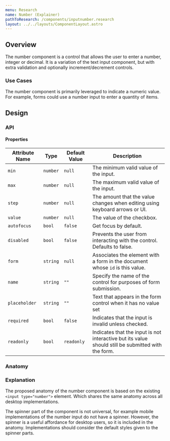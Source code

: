 ```yaml
---
menu: Research
name: Number (Explainer)
pathToResearch: /components/inputnumber.research
layout: ../../layouts/ComponentLayout.astro
---
```



## Overview

The number component is a control that allows the user to enter a number, integer or decimal. It is a variation of the text input component, but with extra validation and optionally increment/decrement controls.

### Use Cases

The number component is primarily leveraged to indicate a numeric value. For example, forms could use a number input to enter a quantity of items.

## Design

### API

#### Properties

| Attribute Name   | Type     | Default Value | Description                                                                                              |
| ---------------- | -------- | ------------- | ---------------------------------------------------------------------------------------------------------|
| `min`            | `number` | `null`        | The minimum valid value of the input.                                                                    |
| `max`            | `number` | `null`        | The maximum valid value of the input.                                                                    |
| `step`           | `number` | `null`        | The amount that the value changes when editing using keyboard arrows or UI.                              |
| `value`          | `number` | `null`        | The value of the checkbox.                                                                               |
| `autofocus`      | `bool`   | `false`       | Get focus by default.                                                                                    |
| `disabled`       | `bool`   | `false`       | Prevents the user from interacting with the control. Defaults to false.                                  |
| `form`           | `string` | `null`        | Associates the element with a form in the document whose `id` is this value.                             |
| `name`           | `string` | `""`          | Specify the name of the control for purposes of form submission.                                         |
| `placeholder`    | `string` | `""`          | Text that appears in the form control when it has no value set                                         |
| `required`       | `bool`   | `false`       | Indicates that the input is invalid unless checked.                                                      |
| `readonly`       | `bool`   | `readonly`    | Indicates that the input is not interactive but its value should still be submitted with the form.       |

### Anatomy

<InputNumberAnatomy />

### Explanation

The proposed anatomy of the number component is based on the existing `<input type="number">` element. Which shares the same anatomy across all desktop implementations.

The spinner part of the component is not universal, for example mobile implementations of the number input do not have a spinner. However, the spinner is a useful affordance for desktop users, so it is included in the anatomy.
Implementations should consider the default styles given to the spinner parts.
